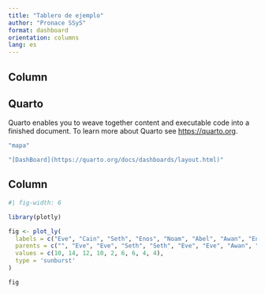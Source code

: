 ```yaml
--- 
title: "Tablero de ejemplo"
author: "Pronace SSyS"
format: dashboard
orientation: columns
lang: es
---
```


## Column {width=30%}

## Quarto

Quarto enables you to weave together content and executable code into a finished document. To learn more about Quarto see <https://quarto.org>.


```r
"mapa"
```

```r

"[DashBoard](https://quarto.org/docs/dashboards/layout.html)"

```



## Column {width=70%}

```r
#| fig-width: 6

library(plotly)

fig <- plot_ly(
  labels = c("Eve", "Cain", "Seth", "Enos", "Noam", "Abel", "Awan", "Enoch", "Azura"),
  parents = c("", "Eve", "Eve", "Seth", "Seth", "Eve", "Eve", "Awan", "Eve"),
  values = c(10, 14, 12, 10, 2, 6, 6, 4, 4),
  type = 'sunburst'
)

fig

```


